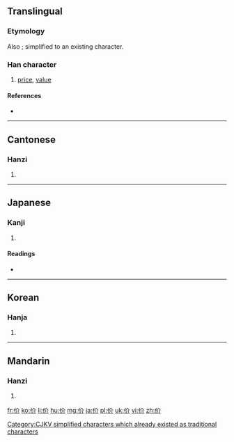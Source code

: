 {{also|價}}
==Translingual==
{{ja-forms|[[価]]|价|[[價]]}}
{{stroke order}}
===Etymology===
{{Han compound|人|介|c1=s|c2=p|ls=psc}}

Also {{Han simp|價|f=賈|t=介}}; simplified to an existing character.

[[Category:CJKV simplified characters which already existed as traditional characters]]

===Han character===
{{Han char|rn=9|rad=人|as=04|sn=6|four=2822<sub>0</sub>|canj=人人中中 (OOLL)|ids=⿰[[亻]][[介]]}}

# [[price]], [[value]]

====References====
* {{Han ref|kx=0094.200|dkj=00412|dj=0200.110|hdz=10124.070|uh=4EF7|ud=20215|bh=C9B2|bd=51634}}

----

==Cantonese==

===Hanzi===
{{yue-hanzi|jyut=|y=gaai3|tra=價}}

# {{defn|lang=yue|sort=人04}}

----

==Japanese==

===Kanji===
{{ja-kanji|grade=|rs=人04}}

# {{defn|lang=ja|sort=人04}}

====Readings====
* {{ja-readings|goon=[[け]] (ke)|kanon=[[かい]] (kai)|kun=[[よい]] (yoi), [[おおきい]] (ōkii), [[つかい]] (tsukai)}}

----

==Korean==

===Hanja===
{{ko-hanja|hangeul=개|rv=gae|mr=kae}}

# {{defn|lang=ko|sort=人04}}

----

==Mandarin==

===Hanzi===
{{cmn-hanzi|tra=價|pin=[[jià]] ([[jia4]])|wg=chiah<sup>4</sup>}}

# {{defn|lang=cmn|sort=人04}}

[[fr:价]]
[[ko:价]]
[[li:价]]
[[hu:价]]
[[mg:价]]
[[ja:价]]
[[pl:价]]
[[uk:价]]
[[vi:价]]
[[zh:价]]